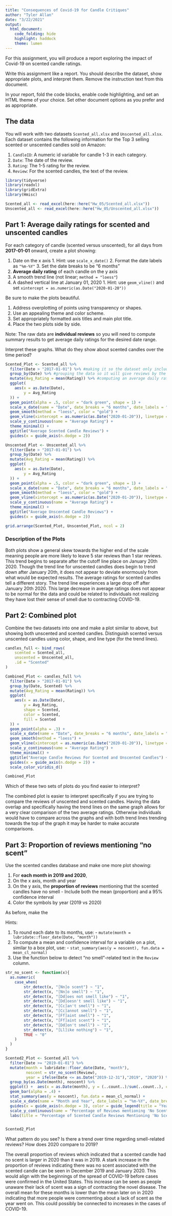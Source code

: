```yaml
---
title: "Consequences of Covid-19 for Candle Critiques"
author: "Tyler Allan"
date: "3/22/2021"
output:
  html_document:
    code_folding: hide
    highlight: haddock
    theme: lumen
---
```


For this assignment, you will produce a report exploring the impact of Covid-19 on scented candle ratings.

Write this assignment like a report.
You should describe the dataset, show appropriate plots, and interpret them.
Remove the instruction text from this document.

In your report, fold the code blocks, enable code highlighting, and set an HTML theme of your choice.
Set other document options as you prefer and as appropriate.


## The data

You will work with two datasets `Scented_all.xlsx` and `Unscented_all.xlsx`.
Each dataset contains the following information for the Top 3 selling scented or unscented candles sold on Amazon:
  
  1. `CandleID`: A numeric id variable for candle 1-3 in each category.
  2. `Date`: The date of the review.
  3. `Rating`: The 1-5 rating for the review.
  4. `Review`: For the scented candles, the text of the review.

```r
library(tidyverse)
library(readxl)
library(gridExtra)
library(Hmisc)

Scented_all <- read_excel(here::here("Hw_05/Scented_all.xlsx"))
Unscented_all <- read_excel(here::here("Hw_05/Unscented_all.xlsx"))

```


## Part 1: Average daily ratings for scented and unscented candles

For each category of candle (scented versus unscented), for all days from **2017-01-01** onward, create a plot showing:

  1. Date on the x axis
    1. Hint: use `scale_x_date()`
    2. Format the date labels as `"%m-%Y"`
    3. Set the date breaks to be "6 months"
  2. **Average daily rating** of each candle on the y axis
  3. A smooth trend line (not linear; `method = "loess"`)
  4. A dashed vertical line at January 01, 2020
    1. Hint: use `geom_vline()` and set `xintercept = as.numeric(as.Date("2020-01-20"))`
    
Be sure to make the plots beautiful.

  1. Address overplotting of points using transparency or shapes.
  2. Use an appealing theme and color scheme.
  3. Set appropriately formatted axis titles and main plot title.
  4. Place the two plots side by side.
  
Note: The raw data are **individual reviews** so you will need to compute summary results to get average daily ratings for the desired date range.

Interpret these graphs.
What do they show about scented candles over the time period?

```r
Scented_Plot <- Scented_all %>%
  filter(Date > "2017-01-01") %>% #making it so the dataset only includes data from after 2017-01-01
  group_by(Date) %>% #grouping the data so it will give reviews by the date
  mutate(Avg_Rating = mean(Rating)) %>% #computing an average daily rating for the set
  ggplot(
    aes(x = as.Date(Date),
        y = Avg_Rating
  )) + 
  geom_point(alpha = .5, color = "dark green", shape = 1) +
  scale_x_date(name = "Date", date_breaks = "6 months", date_labels = "%m-%Y") +
  geom_smooth(method = "loess", color = "gold") +
  geom_vline(xintercept = as.numeric(as.Date("2020-01-20")), linetype = "dashed") +
  scale_y_continuous(name = "Average Rating") +
  theme_minimal() +
  ggtitle("Average Scented Candle Reviews") + 
  guides(x = guide_axis(n.dodge = 2))

Unscented_Plot <- Unscented_all %>%
  filter(Date > "2017-01-01") %>%
  group_by(Date) %>% 
  mutate(Avg_Rating = mean(Rating)) %>% 
  ggplot(
    aes(x = as.Date(Date),
        y = Avg_Rating
  )) + 
  geom_point(alpha = .5, color = "dark green", shape = 1) +
  scale_x_date(name = "Date", date_breaks = "6 months", date_labels = "%m-%Y") +
  geom_smooth(method = "loess", color = "gold") +
  geom_vline(xintercept = as.numeric(as.Date("2020-01-20")), linetype = "dashed") + 
  scale_y_continuous(name = "Average Rating") + 
  theme_minimal() +
  ggtitle("Average Unscented Candle Reviews") +
  guides(x = guide_axis(n.dodge = 2))

grid.arrange(Scented_Plot, Unscented_Plot, ncol = 2)
```

### Description of the Plots

Both plots show a general skew towards the higher end of the scale meaning people are more likely to leave 5 star reviews than 1 star reviews. This trend begins to separate after the cutoff line place on January 20th 2020. Though the trend line for unscented candles does begin to trend down after January 20th, it does not appear to deviate enormously from what would be expected results. The average ratings for scented candles tell a different story. The trend line experiences a large drop off after January 20th 2020. This large decrease in average ratings does not appear to be normal for the data and could be related to individuals not realizing they have lost their sense of smell due to contracting COVID-19. 

## Part 2: Combined plot

Combine the two datasets into one and make a plot similar to above, but showing both unscented and scented candles.
Distinguish scented versus unscented candles using color, shape, and line type (for the trend lines).

```r
candles_full <- bind_rows(
	scented = Scented_all, 
	unscented = Unscented_all, 
	.id = "Scented"
)
```

```r
Combined_Plot <- candles_full %>%
  filter(Date > "2017-01-01") %>%
  group_by(Date, Scented) %>% 
  mutate(Avg_Rating = mean(Rating)) %>% 
  ggplot(
    aes(x = as.Date(Date),
        y = Avg_Rating,
        shape = Scented,
        color = Scented,
        fill = Scented
  )) + 
  geom_point(alpha = .3) +
  scale_x_date(name = "Date", date_breaks = "6 months", date_labels = "%m-%Y") +
  geom_smooth(method = "loess") +
  geom_vline(xintercept = as.numeric(as.Date("2020-01-20")), linetype = "dashed") +
  scale_y_continuous(name = "Average Rating") +
  theme_minimal() +
  ggtitle("Average Candle Reviews For Scented and Unscented Candles") + 
  guides(x = guide_axis(n.dodge = 2)) + 
  scale_color_viridis_d()

Combined_Plot
```

Which of these two sets of plots do you find easier to interpret?

The combined plot is easier to interpret specifically if you are trying to compare the reviews of unscented and scented candles. Having the data overlap and specifically having the trend lines on the same graph allows for a very clear comparison of the two average ratings. Otherwise individuals would have to compare across the graphs and with both trend lines trending towards the top of the graph it may be harder to make accurate comparisons.

## Part 3: Proportion of reviews mentioning "no scent"

Use the scented candles database and make one more plot showing:

  1. For **each month in 2019 and 2020**, 
  2. On the x axis, month and year
  3. On the y axis, the **proportion of reviews** mentioning that the scented candles have no smell
    - Include both the mean (proportion) and a 95% confidence interval
  4. Color the symbols by year (2019 vs 2020)

As before, make the 

Hints:

  1. To round each date to its months, use:
    - `mutate(month = lubridate::floor_date(Date, "month"))`
  2. To compute a mean and confidence interval for a variable on a plot, similar to a box plot, use:
    - `stat_summary(aes(y = noscent), fun.data = mean_cl_normal)`
  3. Use the function below to detect "no smell"-related text in the `Review` column.

```r
str_no_scent <- function(x){
  as.numeric(
  	case_when(
  		str_detect(x, "[Nn]o scent") ~ "1", 
  		str_detect(x, "[Nn]o smell") ~ "1",
  		str_detect(x, "[Dd]oes not smell like") ~ "1",
  		str_detect(x, "[Dd]oesn't smell like") ~ "1",
  		str_detect(x, "[Cc]an't smell") ~ "1",
  		str_detect(x, "[Cc]annot smell") ~ "1",
  		str_detect(x, "[Ff]aint smell") ~ "1",
  		str_detect(x, "[Ff]aint scent") ~ "1",
  		str_detect(x, "[Dd]on't smell") ~ "1",
  		str_detect(x, "[Ll]ike nothing") ~ "1",
  		TRUE ~ "0"
  	)
  )
}
```

```r
Scented2_Plot <- Scented_all %>%
  filter(Date >= "2019-01-01") %>%
  mutate(month = lubridate::floor_date(Date, "month"),
         noscent = str_no_scent(Review),
         year = ifelse(Date <= as.Date("2019-12-31"),"2019", "2020")) %>% 
  group_by(as.Date(month), noscent) %>% 
  ggplot() +  aes(x = as.Date(month), y = (..count..)/sum(..count..), color = as.factor(year), fill = as.factor(year)) +
  geom_bar(alpha = .4) +
  stat_summary(aes(y = noscent), fun.data = mean_cl_normal) +
  scale_x_date(name = "Month and Year", date_labels = "%m-%Y", date_breaks = "month", expand = c(0,0)) + 
  guides(x = guide_axis(n.dodge = 3), color = guide_legend(title = "Year"), fill = guide_legend(title = "Year")) +
  scale_y_continuous(name = "Percentage of Reviews mentioning 'No Scent'") +
  labs(title = "Percentage of Scented Candle Reviews Mentioning 'No Scent' in 2019 and 2020")


Scented2_Plot
```

What pattern do you see?
Is there a trend over time regarding smell-related reviews? 
How does 2020 compare to 2019?

The overall proportion of reviews which indicated that a scented candle had no scent is larger in 2020 than it was in 2019. A stark increase in the proportion of reviews indicating there was no scent associated with the scented candle can be seen in December 2019 and January 2020. This would align with the beginnings of the spread of COVID-19 before cases were confirmed in the United States. This increase can be seen as people unaware their lack of scent was a sign of contracting the novel disease. The overall mean for these months is lower than the mean later on in 2020 indicating that more people were commenting about a lack of scent as the year went on. This could possibly be connected to increases in the cases of COVID-19.   
